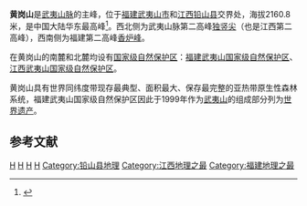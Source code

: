 {{Infobox mountain
| Name             = 黄岗山
| Photo            = 
| Photo size       = 
| Caption          = 
| pushpin_map            = China
| pushpin_label_position = 
| pushpin_map_caption    = 
| pushpin_mapsize        =
| coordinates_ref        = 
| latd                       = 27
| latm                       = 51
| lats                       = 39
| latNS                      = N
| longd                      = 117
| longm                      = 47
| longs                      = 04
| longEW                     = E
| Elevation        = {{convert|2160.8|m|ft|abbr=on}}
| Location         = [[福建|福建]][[武夷山市|武夷山市]]和[[江西|江西]][[铅山县|铅山县]]
| Range            = [[武夷山脉|武夷山脉]]
| Prominence       = 
| Parent peak      = 
| Coordinates      = 
| Topographic map  = 
| Type             = 
| Volcanic_Arc/Belt= 
| Age              = 
| First ascent     = 
| Easiest route    = 
| Grid_ref_UK      = 
| Grid_ref_Ireland = 
| Listing          = 
| Translation      = 
| Language         = 
| Pronunciation    = 
}}
'''黄岗山'''是[[武夷山脉|武夷山脉]]的主峰，位于[[福建|福建]][[武夷山市|武夷山市]]和[[江西|江西]][[铅山县|铅山县]]交界处，海拔2160.8米，是中国大陆华东最高峰<ref>{{cite journal |title=武夷山古环境的变迁与土壤发育的关系 |author=陈君月,周性敦 |journal=福建地质 |year=1993 |volume= |issue=3 |pages= |url= }}</ref>。西北侧为武夷山脉第二高峰[[独竖尖|独竖尖]]（也是江西第二高峰），西南侧为福建第二高峰[[香炉峰|香炉峰]]。

在黄岗山的南麓和北麓均设有[[国家级自然保护区|国家级自然保护区]]：[[福建武夷山国家级自然保护区|福建武夷山国家级自然保护区]]、[[江西武夷山国家级自然保护区|江西武夷山国家级自然保护区]]。

黄岗山具有世界同纬度带现存最典型、面积最大、保存最完整的亚热带原生性森林系统，福建武夷山国家级自然保护区因此于1999年作为[[武夷山_(世界遗产)|武夷山]]的组成部分列为[[世界遗产|世界遗产]]。

==参考文献==
{{reflist}}

{{地理学小作品}}

[[Category:江西山峰|H]]
[[Category:福建山峰|H]]
[[Category:武夷山脉|H]]
[[Category:武夷山市|H]]
[[Category:铅山县地理|Category:铅山县地理]]
[[Category:江西地理之最|Category:江西地理之最]]
[[Category:福建地理之最|Category:福建地理之最]]